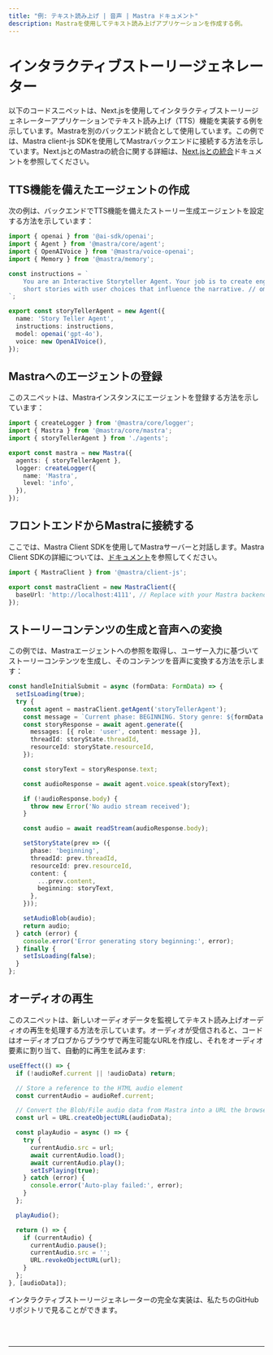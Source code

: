 ```yaml
---
title: "例: テキスト読み上げ | 音声 | Mastra ドキュメント"
description: Mastraを使用してテキスト読み上げアプリケーションを作成する例。
---
```



# インタラクティブストーリージェネレーター

以下のコードスニペットは、Next.jsを使用してインタラクティブストーリージェネレーターアプリケーションでテキスト読み上げ（TTS）機能を実装する例を示しています。Mastraを別のバックエンド統合として使用しています。この例では、Mastra client-js SDKを使用してMastraバックエンドに接続する方法を示しています。Next.jsとのMastraの統合に関する詳細は、[Next.jsとの統合](/docs/frameworks/next-js)ドキュメントを参照してください。

## TTS機能を備えたエージェントの作成

次の例は、バックエンドでTTS機能を備えたストーリー生成エージェントを設定する方法を示しています：

```typescript filename="src/mastra/agents/index.ts"
import { openai } from '@ai-sdk/openai';
import { Agent } from '@mastra/core/agent';
import { OpenAIVoice } from '@mastra/voice-openai';
import { Memory } from '@mastra/memory';

const instructions = `
    You are an Interactive Storyteller Agent. Your job is to create engaging
    short stories with user choices that influence the narrative. // omitted for brevity
`;

export const storyTellerAgent = new Agent({
  name: 'Story Teller Agent',
  instructions: instructions,
  model: openai('gpt-4o'),
  voice: new OpenAIVoice(),
});
```

## Mastraへのエージェントの登録

このスニペットは、Mastraインスタンスにエージェントを登録する方法を示しています：

```typescript filename="src/mastra/index.ts"
import { createLogger } from '@mastra/core/logger';
import { Mastra } from '@mastra/core/mastra';
import { storyTellerAgent } from './agents';

export const mastra = new Mastra({
  agents: { storyTellerAgent },
  logger: createLogger({
    name: 'Mastra',
    level: 'info',
  }),
});
```

## フロントエンドからMastraに接続する

ここでは、Mastra Client SDKを使用してMastraサーバーと対話します。Mastra Client SDKの詳細については、[ドキュメント](/docs/deployment/client)を参照してください。

```typescript filename="src/app/page.tsx"
import { MastraClient } from '@mastra/client-js';

export const mastraClient = new MastraClient({
  baseUrl: 'http://localhost:4111', // Replace with your Mastra backend URL
});
```

## ストーリーコンテンツの生成と音声への変換

この例では、Mastraエージェントへの参照を取得し、ユーザー入力に基づいてストーリーコンテンツを生成し、そのコンテンツを音声に変換する方法を示します：

``` typescript filename="/app/components/StoryManager.tsx"
const handleInitialSubmit = async (formData: FormData) => {
  setIsLoading(true);
  try {
    const agent = mastraClient.getAgent('storyTellerAgent');
    const message = `Current phase: BEGINNING. Story genre: ${formData.genre}, Protagonist name: ${formData.protagonistDetails.name}, Protagonist age: ${formData.protagonistDetails.age}, Protagonist gender: ${formData.protagonistDetails.gender}, Protagonist occupation: ${formData.protagonistDetails.occupation}, Story Setting: ${formData.setting}`;
    const storyResponse = await agent.generate({
      messages: [{ role: 'user', content: message }],
      threadId: storyState.threadId,
      resourceId: storyState.resourceId,
    });

    const storyText = storyResponse.text;

    const audioResponse = await agent.voice.speak(storyText);

    if (!audioResponse.body) {
      throw new Error('No audio stream received');
    }

    const audio = await readStream(audioResponse.body);

    setStoryState(prev => ({
      phase: 'beginning',
      threadId: prev.threadId,
      resourceId: prev.resourceId,
      content: {
        ...prev.content,
        beginning: storyText,
      },
    }));

    setAudioBlob(audio);
    return audio;
  } catch (error) {
    console.error('Error generating story beginning:', error);
  } finally {
    setIsLoading(false);
  }
};
```

## オーディオの再生

このスニペットは、新しいオーディオデータを監視してテキスト読み上げオーディオの再生を処理する方法を示しています。オーディオが受信されると、コードはオーディオブロブからブラウザで再生可能なURLを作成し、それをオーディオ要素に割り当て、自動的に再生を試みます:

```typescript filename="/app/components/StoryManager.tsx"
useEffect(() => {
  if (!audioRef.current || !audioData) return;

  // Store a reference to the HTML audio element
  const currentAudio = audioRef.current;

  // Convert the Blob/File audio data from Mastra into a URL the browser can play
  const url = URL.createObjectURL(audioData);

  const playAudio = async () => {
    try {
      currentAudio.src = url;
      await currentAudio.load();
      await currentAudio.play();
      setIsPlaying(true);
    } catch (error) {
      console.error('Auto-play failed:', error);
    }
  };

  playAudio();

  return () => {
    if (currentAudio) {
      currentAudio.pause();
      currentAudio.src = '';
      URL.revokeObjectURL(url);
    }
  };
}, [audioData]);
```

インタラクティブストーリージェネレーターの完全な実装は、私たちのGitHubリポジトリで見ることができます。

<br />
<br />
<hr className="dark:border-[#404040] border-gray-300" />
<br />
<br />
<GithubLink
  link={
    "https://github.com/mastra-ai/mastra/blob/main/examples/voice/interactive-story"
  }
/>
